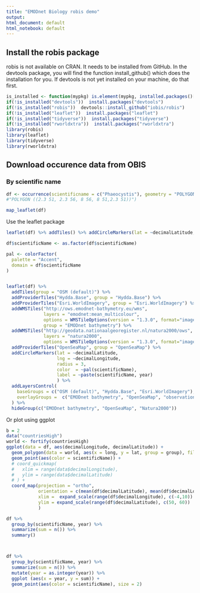 ```yaml
---
title: "EMODnet Biology robis demo"
output:
html_document: default
html_notebook: default
---
```


## Install the robis package

robis is not available on CRAN. It needs to be installed from GitHub. In the devtools package, you will find the function install_github() which does the installation for you. If devtools is not yet installed on your machine, do that first.

```r
is_installed <- function(mypkg) is.element(mypkg, installed.packages()[,1])
if(!is_installed("devtools"))  install.packages("devtools")
if(!is_installed("robis"))  devtools::install_github("iobis/robis")
if(!is_installed("leaflet"))  install.packages("leaflet")
if(!is_installed("tidyverse"))  install.packages("tidyverse")
if(!is_installed("rworldxtra"))  install.packages("rworldxtra")
library(robis)
library(leaflet)
library(tidyverse)
library(rworldxtra)
```

## Download occurence data from OBIS

### By scientific name

```r
df <- occurrence(scientificname = c("Phaeocystis"), geometry = "POLYGON ((2 50,2 55, 10 55, 10 50, 2 50))")
#"POLYGON ((2.3 51, 2.3 56, 8 56, 8 51,2.3 51))")

map_leaflet(df)
```







Use the leaflet package

```r
leaflet(df) %>% addTiles() %>% addCircleMarkers(lat = ~decimalLatitude, lng = ~decimalLongitude, clusterOptions = markerClusterOptions()) 
```


```r

df$scientificName <- as.factor(df$scientificName)

pal <- colorFactor(
  palette = "Accent",
  domain = df$scientificName
)


leaflet(df) %>%
  addTiles(group = "OSM (default)") %>%
  addProviderTiles("Hydda.Base", group = "Hydda.Base") %>%
  addProviderTiles("Esri.WorldImagery", group = "Esri.WorldImagery") %>%
  addWMSTiles("http://ows.emodnet-bathymetry.eu/wms",
              layers = "emodnet:mean_multicolour",
              options = WMSTileOptions(version = "1.3.0", format="image/png", transparent = T),
              group = "EMODnet bathymetry") %>%
  addWMSTiles("http://geodata.nationaalgeoregister.nl/natura2000/ows",
              layers = "natura2000",
              options = WMSTileOptions(version = "1.3.0", format="image/png", transparent = T, EPSG = "28992"), group = "Natura2000") %>%
  addProviderTiles("OpenSeaMap", group = "OpenSeaMap") %>%
  addCircleMarkers(lat = ~decimalLatitude, 
                   lng = ~decimalLongitude,
                   radius = 3,
                   color  = ~pal(scientificName),
                   label = ~paste(scientificName, year)
                   ) %>%
  addLayersControl(
    baseGroups = c("OSM (default)", "Hydda.Base", "Esri.WorldImagery"),
    overlayGroups =  c("EMODnet bathymetry", "OpenSeaMap", "observations", "Natura2000")
  ) %>%
  hideGroup(c("EMODnet bathymetry", "OpenSeaMap", "Natura2000"))


```


Or plot using ggplot


```r
b = 2
data("countriesHigh")
world <- fortify(countriesHigh)
ggplot(data = df, aes(decimalLongitude, decimalLatitude)) +
  geom_polygon(data = world, aes(x = long, y = lat, group = group), fill = "darkgrey") +
  geom_point(aes(color = scientificName)) +
  # coord_quickmap(
  #   xlim = range(data$decimalLongitude), 
  #   ylim = range(data$decimalLatitude)
  # ) +
  coord_map(projection = "ortho",
            orientation = c(mean(df$decimalLatitude), mean(df$decimalLongitude), 0),
            xlim =  expand_scale(range(df$decimalLongitude), c(-4,10)) ,
            ylim = expand_scale(range(df$decimalLatitude), c(50, 60))
            )
```



```r

df %>% 
  group_by(scientificName, year) %>%
  summarize(sum = n()) %>%
  summary()



df %>% 
  group_by(scientificName, year) %>%
  summarize(sum = n()) %>%
  mutate(year = as.integer(year)) %>%
  ggplot (aes(x = year, y = sum)) + 
  geom_point(aes(color = scientificName), size = 2)


```




